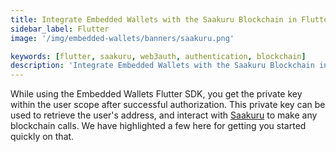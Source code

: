 ```yaml
---
title: Integrate Embedded Wallets with the Saakuru Blockchain in Flutter
sidebar_label: Flutter
image: '/img/embedded-wallets/banners/saakuru.png'

keywords: [flutter, saakuru, web3auth, authentication, blockchain]
description: 'Integrate Embedded Wallets with the Saakuru Blockchain in Flutter | Embedded Wallets'
---
```



<SEO
  title="Integrate Embedded Wallets with the Saakuru Blockchain in Flutter"
  description="Integrate Embedded Wallets with the Saakuru Blockchain in Flutter | Embedded Wallets"
  image="https://docs.metamask.io/img/embedded-wallets/banners/saakuru.png"
  slug="/embedded-wallets/connect-blockchain/evm/saakuru/flutter"
/>

While using the Embedded Wallets Flutter SDK, you get the private key within the user scope after successful authorization. This private key can be used to retrieve the user's address, and interact with [Saakuru](https://saakuru.com/) to make any blockchain calls. We have highlighted a few here for getting you started quickly on that.

<EVMInteraction />
